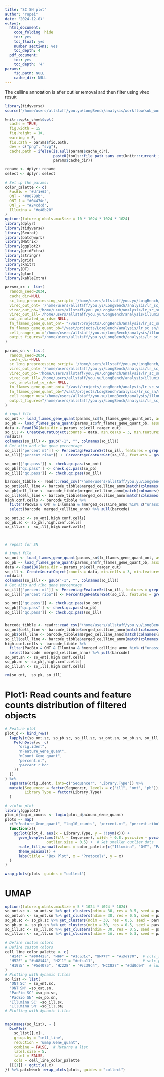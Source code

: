 ```yaml
---
title: "SC SN plot"
author: "Yupei"
date: '2024-12-03'
output:
  html_document:
    code_folding: hide
    toc: yes
    toc_float: yes
    number_sections: yes
    toc_depth: 4
  pdf_document:
    toc: yes
    toc_depth: '4'
params:
    fig.path: NULL
    cache_dir: NULL
---
```

The cellline annotation is after outlier removal and then filter using vireo result


```r
library(tidyverse)
source('/home/users/allstaff/you.yu/LongBench/analysis/workflow/sub_workflows/lr_sc_sn/rmarkdown/sc_long_preprocessing.R')

knitr::opts_chunk$set(
  cache = TRUE,
  fig.width = 15, 
  fig.height = 10, 
  warning = F, 
  fig.path = params$fig.path, 
  dev = c("png", "svg"),
  cache.path = ifelse(is.null(params$cache_dir), 
                      paste0(tools::file_path_sans_ext(knitr::current_input()), "_cache/"), 
                      params$cache_dir))

rename <- dplyr::rename
select <- dplyr::select
```

```r
# Set up the params:
color_palette <- c(
  PacBio = "#df1995",
  ONT = "#00789b",
  ONT_1 = "#04476c",
  ONT_2 = "#24cdcd",
  Illumina = "#e88b20"
)
options(future.globals.maxSize = 10 * 1024 * 1024 * 1024)
library(dplyr)
library(tidyverse)
library(Seurat)
library(patchwork)
library(Matrix)
library(ggplot2)
library(gridExtra)
library(stringr)
library(grid)
library(knitr)
library(DT)
library(glue)
library(kableExtra)

params_sc <- list(
  random_seed=2024,
  cache_dir=NULL,
  sc_long_preprocessing_script= '/home/users/allstaff/you.yu/LongBench/analysis/workflow/sub_workflows/lr_sc_sn/rmarkdown/sc_long_preprocessing.R',
  vireo_out_ont= '/home/users/allstaff/you.yu/LongBench/analysis/lr_sc_sn/result/vireo/ont_sc_vireo',
  vireo_out_pb='/home/users/allstaff/you.yu/LongBench/analysis/lr_sc_sn/result/vireo/pb_sc_vireo',
  vireo_out_ill='/home/users/allstaff/you.yu/LongBench/analysis/illumina_sc_sn/result/vireo/ill_sc_vireo',
  out_annotated_so_rds= NULL,
  fn_flames_gene_quant_ont= "/vast/projects/LongBench/analysis/lr_sc_sn/result/flames_out/ont_sc/gene_count.csv",
  fn_flames_gene_quant_pb="/vast/projects/LongBench/analysis/lr_sc_sn/result/flames_out/pb_sc/gene_count.csv",
  cell_ranger_out="/home/users/allstaff/you.yu/LongBench/analysis/illumina_sc_sn/result/cellranger/ill_sc/outs/filtered_feature_bc_matrix",
  output_figures="/home/users/allstaff/you.yu/LongBench/analysis/lr_sc_sn/result/figures/test_clustering_annotation.pdf"
)

params_sn <- list(
  random_seed=2024,
  cache_dir=NULL,
  sc_long_preprocessing_script= '/home/users/allstaff/you.yu/LongBench/analysis/workflow/sub_workflows/lr_sc_sn/rmarkdown/sc_long_preprocessing.R',
  vireo_out_ont= '/home/users/allstaff/you.yu/LongBench/analysis/lr_sc_sn/result/vireo/ont_sn_vireo',
  vireo_out_pb='/home/users/allstaff/you.yu/LongBench/analysis/lr_sc_sn/result/vireo/pb_sn_vireo',
  vireo_out_ill='/home/users/allstaff/you.yu/LongBench/analysis/illumina_sc_sn/result/vireo/ill_sn_vireo',
  out_annotated_so_rds= NULL,
  fn_flames_gene_quant_ont= "/vast/projects/LongBench/analysis/lr_sc_sn/result/flames_out/ont_sn/gene_count.csv",
  fn_flames_gene_quant_pb="/vast/projects/LongBench/analysis/lr_sc_sn/result/flames_out/pb_sn/gene_count.csv",
  cell_ranger_out="/home/users/allstaff/you.yu/LongBench/analysis/illumina_sc_sn/result/cellranger/ill_sn/outs/filtered_feature_bc_matrix",
  output_figures="/home/users/allstaff/you.yu/LongBench/analysis/lr_sc_sn/result/figures/test_clustering_annotation.pdf"
)

```


```r
# input file
so_ont <- load_flames_gene_quant(params_sc$fn_flames_gene_quant_ont, assay = "Gene_quant", project = "ont_sc")
so_pb <- load_flames_gene_quant(params_sc$fn_flames_gene_quant_pb, assay = "Gene_quant", project = "pb_sc")
data <- Read10X(data.dir = params_sc$cell_ranger_out)
so_ill <- CreateSeuratObject(counts = data, min.cells = 3, min.features = 0, assay = "Gene_quant", project = "ill_sc")
rm(data)
colnames(so_ill) <- gsub("-1", "", colnames(so_ill))
# Get mito and ribo gene percentage
so_ill[["percent.mt"]] <- PercentageFeatureSet(so_ill, features = grep("^MT", rownames(so_ill), value = T)) %>% round(2)
so_ill[["percent.ribo"]] <- PercentageFeatureSet(so_ill, features = grep("^RP[SL]", rownames(so_ill), value = T)) %>% round(2)

so_ont[["qc.pass"]] <- check.qc.pass(so_ont)
so_pb[["qc.pass"]] <- check.qc.pass(so_pb)
so_ill[["qc.pass"]] <- check.qc.pass(so_ill)

barcode_tibble <- readr::read_csv("/home/users/allstaff/you.yu/LongBench/analysis/figures/sc_sn_annotation/sc_cell_line_annotation_post_qc.csv")
so_ont$cell_line <- barcode_tibble$merged_cellline_anno[match(colnames(so_ont), barcode_tibble$barcode)]
so_pb$cell_line <- barcode_tibble$merged_cellline_anno[match(colnames(so_pb), barcode_tibble$barcode)]
so_ill$cell_line <- barcode_tibble$merged_cellline_anno[match(colnames(so_ill), barcode_tibble$barcode)]
high.conf.cells <- barcode_tibble %>%
  filter(PacBio & ONT & Illumina & !merged_cellline_anno %in% c("unassigned", "doublet")) %>%
  select(barcode, merged_cellline_anno) %>% pull(barcode)

so_ont.sc <- so_ont[,high.conf.cells]
so_pb.sc <- so_pb[,high.conf.cells]
so_ill.sc <- so_ill[,high.conf.cells]



# repeat for SN

# input file
so_ont <- load_flames_gene_quant(params_sn$fn_flames_gene_quant_ont, assay = "Gene_quant", project = "ont_sn")
so_pb <- load_flames_gene_quant(params_sn$fn_flames_gene_quant_pb, assay = "Gene_quant", project = "pb_sn")
data <- Read10X(data.dir = params_sn$cell_ranger_out)
so_ill <- CreateSeuratObject(counts = data, min.cells = 3, min.features = 0, assay = "Gene_quant", project = "ill_sn")
rm(data)
colnames(so_ill) <- gsub("-1", "", colnames(so_ill))
# Get mito and ribo gene percentage
so_ill[["percent.mt"]] <- PercentageFeatureSet(so_ill, features = grep("^MT", rownames(so_ill), value = T)) %>% round(2)
so_ill[["percent.ribo"]] <- PercentageFeatureSet(so_ill, features = grep("^RP[SL]", rownames(so_ill), value = T)) %>% round(2)

so_ont[["qc.pass"]] <- check.qc.pass(so_ont)
so_pb[["qc.pass"]] <- check.qc.pass(so_pb)
so_ill[["qc.pass"]] <- check.qc.pass(so_ill)


barcode_tibble <- readr::read_csv("/home/users/allstaff/you.yu/LongBench/analysis/figures/sc_sn_annotation/sn_cell_line_annotation_post_qc.csv")
so_ont$cell_line <- barcode_tibble$merged_cellline_anno[match(colnames(so_ont), barcode_tibble$barcode)]
so_pb$cell_line <- barcode_tibble$merged_cellline_anno[match(colnames(so_pb), barcode_tibble$barcode)]
so_ill$cell_line <- barcode_tibble$merged_cellline_anno[match(colnames(so_ill), barcode_tibble$barcode)]
high.conf.cells <- barcode_tibble %>%
  filter(PacBio & ONT & Illumina & !merged_cellline_anno %in% c("unassigned", "doublet")) %>%
  select(barcode, merged_cellline_anno) %>% pull(barcode)
so_ont.sn <- so_ont[,high.conf.cells]
so_pb.sn <- so_pb[,high.conf.cells]
so_ill.sn <- so_ill[,high.conf.cells]

rm(so_ont,  so_pb, so_ill)

```


# Plot1: Read counts and feature counts distribution of filtered objects
```r
# Feature plot
plot_d <- bind_rows(
  lapply(c(so_ont.sc, so_pb.sc, so_ill.sc, so_ont.sn, so_pb.sn, so_ill.sn), function(so) {
    FetchData(so, c(
      "orig.ident",
      "nFeature_Gene_quant",
      "nCount_Gene_quant",
      "percent.mt",
      "percent.ribo"
    ))
  })
) %>% 
  separate(orig.ident, into=c("Sequencer", "Library.Type")) %>%
  mutate(Sequencer = factor(Sequencer, levels = c("ill", 'ont', 'pb')),
         Library.Type = factor(Library.Type)
  )

# violin plot
library(ggplot2)
plot_d$log10_counts <- log10(plot_d$nCount_Gene_quant)
plots <- map(
  c("nFeature_Gene_quant", "log10_counts", "percent.mt", "percent.ribo"),
  function(x){
    ggplot(plot_d, aes(x = Library.Type, y = !!sym(x))) +  
      geom_boxplot(aes(fill = Sequencer), width = 0.5, position = position_dodge(0.9), 
                   outlier.size = 0.5) +  # Set smaller outlier dots
      scale_fill_manual(values = color_palette[c("Illumina", "ONT", "PacBio")] %>% unname) + 
      theme_minimal() +
      labs(title = "Box Plot", x = "Protocols", y = x)
  }
)

wrap_plots(plots, guides = "collect")
```


# UMAP
```r
options(future.globals.maxSize = 5 * 1024 * 1024 * 1024)
so_ont.sc <- so_ont.sc %>% get_clusters(ndim = 30, res = 0.5, seed = params$random_seed)
so_ont.sn <- so_ont.sn %>% get_clusters(ndim = 30, res = 0.5, seed = params$random_seed)
so_pb.sc <- so_pb.sc %>% get_clusters(ndim = 30, res = 0.5, seed = params$random_seed)
so_pb.sn <- so_pb.sn %>% get_clusters(ndim = 30, res = 0.5, seed = params$random_seed)
so_ill.sc <- so_ill.sc %>% get_clusters(ndim = 30, res = 0.5, seed = params$random_seed)
so_ill.sn <- so_ill.sn %>% get_clusters(ndim = 30, res = 0.5, seed = params$random_seed)
```


```r
# Define custom colors
# Define custom colors
cell_line_color_palette <- c(
  "H146" = "#004d1a", "H69" = "#1cad1c", "SHP77" = "#a3d830",  # sclc_a (Greens)
  "H526" = "#a08544", "H211" = "#efca11",                      # sclc_p (Browns)
  "H1975" = "#5d4075", "H2228" = "#5c39c4", "HCC827" = "#dd0de4"  # luad (Purple-Gold)
)
# Plotting with dynamic titles
so_list <- list(
  'ONT SC' = so_ont.sc, 
  'ONT SN' =so_ont.sn, 
  'PacBio SC' =so_pb.sc, 
  'PacBio SN' =so_pb.sn, 
  'Illumina SC' =so_ill.sc, 
  'Illumina SN' =so_ill.sn)
# Plotting with dynamic titles


map(names(so_list), ~ {
  DimPlot(
    so_list[[.x]],
    group.by = "cell_line",
    reduction = "umap.Gene_quant",
    combine = FALSE,  # Returns a list
    label.size = 5,
    label = FALSE,
    cols = cell_line_color_palette
  )[[1]] + ggtitle(.x)
}) %>% patchwork::wrap_plots(plots, guides = "collect")
```


